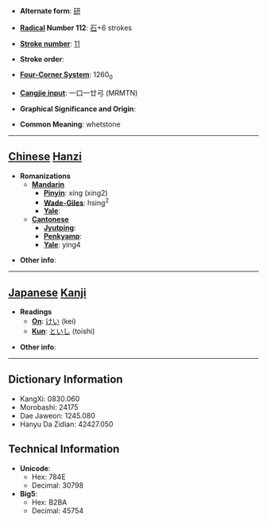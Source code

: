 * '''Alternate form''': [[研]]

* '''[[Wiktionary:Chinese radical index| Radical]] Number 112''': [[Wiktionary:Chinese radical index 石|石]]+6 strokes

* '''[[Wiktionary:Chinese total strokes index|Stroke number]]''': [[Wiktionary:Chinese total strokes index 11|11]]

* '''Stroke order''': 

* '''[[Wiktionary:Chinese four corner index|Four-Corner System]]''': 1260<sub>0</sub>

* '''[[Wiktionary:Chinese Cangjie index|Cangjie input]]''': 一口一廿弓 (MRMTN)

* '''Graphical Significance and Origin''': 

* '''Common Meaning''': whetstone

----

== [[Chinese]] [[Hanzi]] ==

* '''Romanizations'''
** '''[[Mandarin]]'''
*** '''[[Pinyin]]''': xíng (xing2)
*** '''[[Wade-Giles]]''': hsing<sup>2</sup>
*** '''[[Yale]]''': 
** '''[[Cantonese]]'''
*** '''[[Jyutping]]''':
*** '''[[Penkyamp]]''': 
*** '''[[Yale]]''': ying4

* '''Other info''': 

----

== [[Japanese]] [[Kanji]] ==

* '''Readings'''
** '''[[On]]''': [[けい]] (kei)
** '''[[Kun]]''': [[といし]] (toishi)

* '''Other info''':  

----

== Dictionary Information ==

* KangXi: 0830.060
* Morobashi: 24175
* Dae Jaweon: 1245.080
* Hanyu Da Zidian: 42427.050

== Technical Information ==

* '''Unicode''':
** Hex: 784E
** Decimal: 30798
* '''Big5''':
** Hex: B2BA
** Decimal: 45754